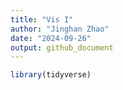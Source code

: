 ```yaml
---
title: "Vis I"
author: "Jinghan Zhao"
date: "2024-09-26"
output: github_document
---
```


```r
library(tidyverse)
```

